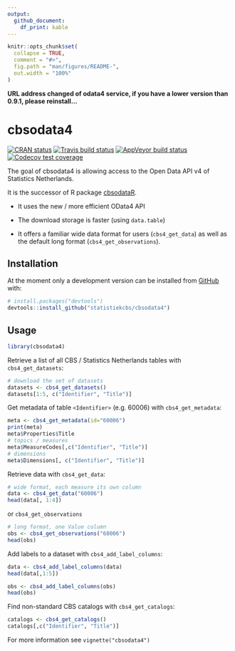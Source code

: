 ```yaml
---
output: 
  github_document:
    df_print: kable
---
```


<!-- README.md is generated from README.Rmd. Please edit that file -->

```r
knitr::opts_chunk$set(
  collapse = TRUE,
  comment = "#>",
  fig.path = "man/figures/README-",
  out.width = "100%"
)
```


<!-- README.md is generated from README.Rmd. Please edit that file -->

**URL address changed of odata4 service, if you have a lower version than 0.9.1, please reinstall...**

# cbsodata4

<!-- badges: start -->

[![CRAN
status](https://www.r-pkg.org/badges/version/cbsodata4)](https://cran.r-project.org/package=cbsodata4)
[![Travis build
status](https://travis-ci.org/statistiekcbs/cbsodata4.svg?branch=master)](https://travis-ci.org/statistiekcbs/cbsodata4)
[![AppVeyor build
status](https://ci.appveyor.com/api/projects/status/github/statistiekcbs/cbsodata4?branch=master&svg=true)](https://ci.appveyor.com/project/edwindj/cbsodata4)
[![Codecov test coverage](https://codecov.io/gh/statistiekcbs/cbsodata4/branch/master/graph/badge.svg)](https://codecov.io/gh/statistiekcbs/cbsodata4?branch=master)

<!-- badges: end -->



The goal of cbsodata4 is allowing access to the Open Data API v4 of Statistics Netherlands.

It is the successor of R package [cbsodataR](https://CRAN.R-project.org/package=cbsodataR).

- It uses the new / more efficient OData4 API

- The download storage is faster (using `data.table`)

- It offers a familiar wide data format for users (`cbs4_get_data`) as well as the default long format (`cbs4_get_observations`).

## Installation

<!--

You can install the released version of cbsodata4 from [CRAN](https://CRAN.R-project.org) with:

```r
install.packages("cbsodata4")
```
!-->

At the moment only a development version can be installed from
[GitHub](https://github.com/) with:

``` r
# install.packages("devtools")
devtools::install_github("statistiekcbs/cbsodata4")
```

## Usage

```r
library(cbsodata4)
```

Retrieve a list of all CBS / Statistics Netherlands tables with `cbs4_get_datasets`:

```r
# download the set of datasets
datasets <- cbs4_get_datasets()
datasets[1:5, c("Identifier", "Title")]
```

Get metadata of table `<Identifier>` (e.g. 60006) with `cbs4_get_metadata`:

```r
meta <- cbs4_get_metadata(id="60006")
print(meta)
meta$Properties$Title
# topics / measures
meta$MeasureCodes[,c("Identifier", "Title")]
# dimensions
meta$Dimensions[, c("Identifier", "Title")]
```

Retrieve data with `cbs4_get_data`:

```r
# wide format, each measure its own column
data <- cbs4_get_data("60006")
head(data[, 1:4])
```

or `cbs4_get_observations`

```r
# long format, one Value column
obs <- cbs4_get_observations("60006")
head(obs)
```

Add labels to a dataset with `cbs4_add_label_columns`:

```r
data <- cbs4_add_label_columns(data)
head(data[,1:5])

obs <- cbs4_add_label_columns(obs)
head(obs)
```


Find non-standard CBS catalogs with `cbs4_get_catalogs`:

```r
catalogs <- cbs4_get_catalogs()
catalogs[,c("Identifier", "Title")]
```

For more information see `vignette("cbsodata4")`
